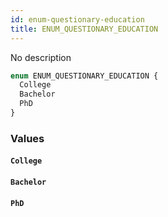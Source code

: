 ```yaml
---
id: enum-questionary-education
title: ENUM_QUESTIONARY_EDUCATION
---
```


No description

```graphql
enum ENUM_QUESTIONARY_EDUCATION {
  College
  Bachelor
  PhD
}
```

### Values

#### `College`

#### `Bachelor`

#### `PhD`
